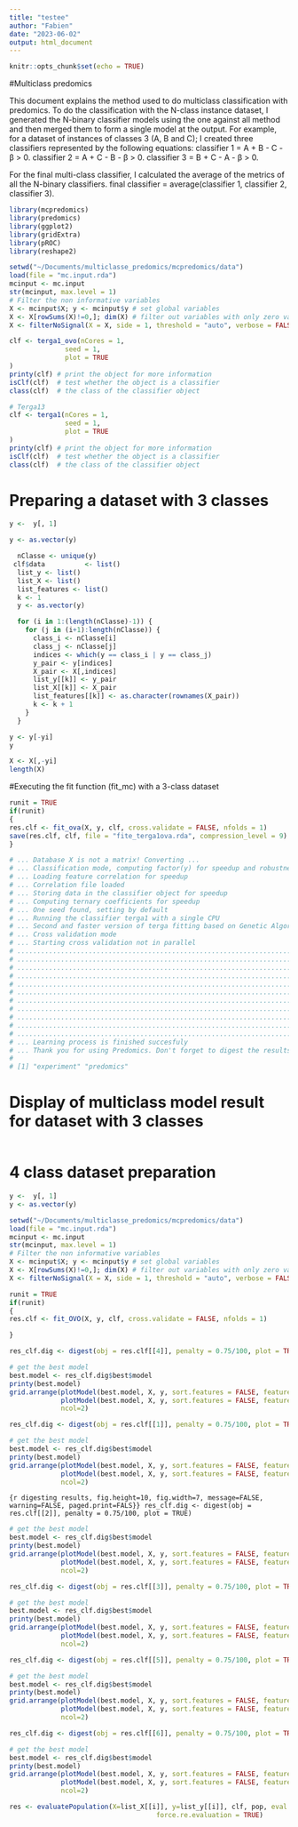 ```yaml
---
title: "testee"
author: "Fabien"
date: "2023-06-02"
output: html_document
---
```


```r
knitr::opts_chunk$set(echo = TRUE)
```

#Multiclass predomics

This document explains the method used to do multiclass classification with predomics.
To do the classification with the N-class instance dataset, I generated the N-binary classifier models using the one against all method and then merged them to form a single model at the output. For example, for a dataset of instances of classes 3 (A, B and C); I created three classifiers represented by the following equations:
classifier 1 = A + B - C - β > 0.
classifier 2 = A + C - B - β > 0.
classifier 3 = B + C - A - β > 0.

For the final multi-class classifier, I calculated the average of the metrics of all the N-binary classifiers.
final classifier = average(classifier 1, classifier 2, classifier 3).



```r
library(mcpredomics)
library(predomics)
library(ggplot2)
library(gridExtra)
library(pROC)
library(reshape2)
```




```r
setwd("~/Documents/multiclasse_predomics/mcpredomics/data")
load(file = "mc.input.rda")
mcinput <- mc.input
str(mcinput, max.level = 1)
# Filter the non informative variables
X <- mcinput$X; y <- mcinput$y # set global variables
X <- X[rowSums(X)!=0,]; dim(X) # filter out variables with only zero values
X <- filterNoSignal(X = X, side = 1, threshold = "auto", verbose = FALSE); dim(X) 

```

```r
clf <- terga1_ovo(nCores = 1, 
              seed = 1, 
              plot = TRUE
)
printy(clf) # print the object for more information
isClf(clf)  # test whether the object is a classifier
class(clf)  # the class of the classifier object

```






```r
# Terga13
clf <- terga1(nCores = 1, 
              seed = 1, 
              plot = TRUE
)
printy(clf) # print the object for more information
isClf(clf)  # test whether the object is a classifier
class(clf)  # the class of the classifier object
```

# Preparing a dataset with 3 classes

```r
y <-  y[, 1]

y <- as.vector(y)
```



```r
  nClasse <- unique(y)
 clf$data          <- list()
  list_y <- list()
  list_X <- list()
  list_features <- list()
  k <- 1
  y <- as.vector(y)

  for (i in 1:(length(nClasse)-1)) {
    for (j in (i+1):length(nClasse)) {
      class_i <- nClasse[i]
      class_j <- nClasse[j]
      indices <- which(y == class_i | y == class_j)
      y_pair <- y[indices]
      X_pair <- X[,indices]
      list_y[[k]] <- y_pair
      list_X[[k]] <- X_pair
      list_features[[k]] <- as.character(rownames(X_pair))
      k <- k + 1
    }
  }
```

```r
y <- y[-yi]
y
```
```r
X <- X[,-yi]
length(X)
```


#Executing the fit function (fit_mc) with a 3-class dataset

```r
runit = TRUE
if(runit)
{
res.clf <- fit_ova(X, y, clf, cross.validate = FALSE, nfolds = 1)
save(res.clf, clf, file = "fite_terga1ova.rda", compression_level = 9)
}

# ... Database X is not a matrix! Converting ...
# ... Classification mode, computing factor(y) for speedup and robustness
# ... Loading feature correlation for speedup
# ... Correlation file loaded
# ... Storing data in the classifier object for speedup
# ... Computing ternary coefficients for speedup
# ... One seed found, setting by default
# ... Running the classifier terga1 with a single CPU
# ... Second and faster version of terga fitting based on Genetic Algorithm heuristics ...
# ... Cross validation mode
# ... Starting cross validation not in parallel
# ....................................................................................................
# ....................................................................................................
# ....................................................................................................
# ....................................................................................................
# ....................................................................................................
# ....................................................................................................
# ....................................................................................................
# ....................................................................................................
# ....................................................................................................
# ....................................................................................................
# ....................................................................................................
# ... Learning process is finished succesfuly
# ... Thank you for using Predomics. Don't forget to digest the results now.
# 
# [1] "experiment" "predomics" 

```
# Display of multiclass model result for dataset with 3 classes

```r

```






# 4 class dataset preparation


```r
y <-  y[, 1]
y <- as.vector(y)
```






```r
setwd("~/Documents/multiclasse_predomics/mcpredomics/data")
load(file = "mc.input.rda")
mcinput <- mc.input
str(mcinput, max.level = 1)
# Filter the non informative variables
X <- mcinput$X; y <- mcinput$y # set global variables
X <- X[rowSums(X)!=0,]; dim(X) # filter out variables with only zero values
X <- filterNoSignal(X = X, side = 1, threshold = "auto", verbose = FALSE); dim(X) 
```












```r
runit = TRUE
if(runit)
{
res.clf <- fit_OVO(X, y, clf, cross.validate = FALSE, nfolds = 1)

}
```





```r

res_clf.dig <- digest(obj = res.clf[[4]], penalty = 0.75/100, plot = TRUE)
```
```r
# get the best model
best.model <- res_clf.dig$best$model
printy(best.model)
grid.arrange(plotModel(best.model, X, y, sort.features = FALSE, feature.name = TRUE),
             plotModel(best.model, X, y, sort.features = FALSE, feature.name = TRUE, importance = TRUE),
             ncol=2)
```

```r
res_clf.dig <- digest(obj = res.clf[[1]], penalty = 0.75/100, plot = TRUE)
```
```r
# get the best model
best.model <- res_clf.dig$best$model
printy(best.model)
grid.arrange(plotModel(best.model, X, y, sort.features = FALSE, feature.name = TRUE),
             plotModel(best.model, X, y, sort.features = FALSE, feature.name = TRUE, importance = TRUE),
             ncol=2)
```
```{r digesting results, fig.height=10, fig.width=7, message=FALSE, warning=FALSE, paged.print=FALS}}
res_clf.dig <- digest(obj = res.clf[[2]], penalty = 0.75/100, plot = TRUE)
```
```r
# get the best model
best.model <- res_clf.dig$best$model
printy(best.model)
grid.arrange(plotModel(best.model, X, y, sort.features = FALSE, feature.name = TRUE),
             plotModel(best.model, X, y, sort.features = FALSE, feature.name = TRUE, importance = TRUE),
             ncol=2)
```
```r
res_clf.dig <- digest(obj = res.clf[[3]], penalty = 0.75/100, plot = TRUE)
```

```r
# get the best model
best.model <- res_clf.dig$best$model
printy(best.model)
grid.arrange(plotModel(best.model, X, y, sort.features = FALSE, feature.name = TRUE),
             plotModel(best.model, X, y, sort.features = FALSE, feature.name = TRUE, importance = TRUE),
             ncol=2)
```
```r
res_clf.dig <- digest(obj = res.clf[[5]], penalty = 0.75/100, plot = TRUE)
```

```r
# get the best model
best.model <- res_clf.dig$best$model
printy(best.model)
grid.arrange(plotModel(best.model, X, y, sort.features = FALSE, feature.name = TRUE),
             plotModel(best.model, X, y, sort.features = FALSE, feature.name = TRUE, importance = TRUE),
             ncol=2)
```

```r
res_clf.dig <- digest(obj = res.clf[[6]], penalty = 0.75/100, plot = TRUE)
```


```r
# get the best model
best.model <- res_clf.dig$best$model
printy(best.model)
grid.arrange(plotModel(best.model, X, y, sort.features = FALSE, feature.name = TRUE),
             plotModel(best.model, X, y, sort.features = FALSE, feature.name = TRUE, importance = TRUE),
             ncol=2)
```







```r

res <- evaluatePopulation(X=list_X[[i]], y=list_y[[i]], clf, pop, eval.all = TRUE,
                                     force.re.evaluation = TRUE)
```

